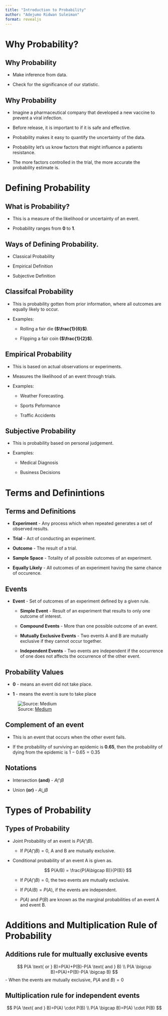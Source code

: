 ```yaml
---
title: "Introduction to Probability"
author: "Adejumo Ridwan Suleiman"
format: revealjs
---
```


# Why Probability?

## Why Probability


-   Make inference from data.

-   Check for the significance of our statistic.

## Why Probability

-   Imagine a pharmaceutical company that developed a new vaccine to prevent a viral infection.

-   Before release, it is important to if it is safe and effective.

-   Probability makes it easy to quantify the uncertainty of the data.

-   Probability let's us know factors that might influence a patients resistance.

-   The more factors controlled in the trial, the more accurate the probability estimate is.

# Defining Probability

## What is Probability?

-   This is a measure of the likelihood or uncertainty of an event.

-   Probability ranges from **0** to **1**.

## Ways of Defining Probability.

-   Classical Probability

-   Empirical Definition

-   Subjective Definition

## Classifcal Probability

-   This is probability gotten from prior information, where all outcomes are equally likely to occur.

-   Examples:

    -   Rolling a fair die **($\frac{1}{6}$)**.

    -   Flipping a fair coin **($\frac{1}{2}$)**.

## Empirical Probability

-   This is based on actual observations or experiments.

- Measures the likelihood of an event through trials.

-   Examples:

    -   Weather Forecasting.

    -   Sports Peformance

    -   Traffic Accidents

## Subjective Probability

-   This is probability based on personal judgement.

-   Examples:

    -   Medical Diagnosis

    -   Business Decisions

# Terms and Definintions

## Terms and Definitions

- **Experiment** - Any process which when repeated generates a set of observed results.

- **Trial** - Act of conducting an experiment.

- **Outcome** - The result of a trial.

- **Sample Space** - Totality of all possible outcomes of an experiment.

- **Equally Likely** - All outcomes of an experiment having the same chance of occurence.

## Events

- **Event** - Set of outcomes of an experiment defined by a given rule.

  - **Simple Event** - Result of an experiment that results to only one outcome of interest.
  
  - **Compound Events** - More than one possible outcome of an event.
  
  - **Mutually Exclusive Events** - Two events A and B are mutually exclusive if they cannot occur together. 
  
  - **Independent Events** - Two events are independent if the occurrence of one does not affects the occurrence of the other event. 
  
## Probability Values

- **0** - means an event did not take place.

- **1** - means the event is sure to take place

![Source: [Medium](https://medium.com/analytics-vidhya/introduction-to-probability-616a50776ff8)](images/prob.jpg)

## Complement of an event 

- This is an event that occurs when the other event fails.

- If the probability of surviving an epidemic is **0.65**, then the probability of dying from the epidemic is $1 - 0.65 = 0.35$

## Notations

- Intersection **(and)** - $A \bigcap B$

- Union **(or)** - $A \bigcup B$


# Types of Probability

## Types of Probability

- Joint Probability of an event is $P(A \bigcap B)$. 
  - If  $P(A \bigcap B)=0$, A and B are mutually exclusive.

- Conditional probability of an event A is given as.

  $$
  P(A/B) = \frac{P(A\bigcap B)}{P(B)}
  $$
  - If $P(A \bigcap B)=0$, the two events are mutually exclusive.
    
  - If $P(A/B)=P(A)$, if the events are independent.
    
  - $P(A)$ and $P(B)$ are known as the marginal probabilities of an event A and event B.
  
# Additions and Multiplication Rule of Probability

## Additions rule for multually exclusive events

$$
P(A \text{ or } B)=P(A)+P(B)-P(A \text{ and } B) \\
P(A \bigcup B)=P(A)+P(B)-P(A \bigcap B)
$$
- When the events are mutually exclusive, $P(A \text{ and } B)=0$

## Multiplication rule for independent events

$$
P(A \text{ and } B)=P(A) \cdot P(B) \\
P(A \bigcap B)=P(A) \cdot P(B)
$$